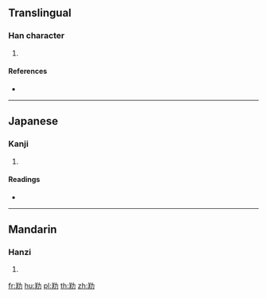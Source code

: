 {{character info/new}}
==Translingual==

===Han character===
{{Han char|rn=19|rad=力|as=06|sn=8|four=|canj=TQKS|ids=⿰羊力}}

# {{defn|Han|sort=力06}}

====References====
* {{Han ref|kx=0147.100|dkj=02332|dj=0331.190|hdz=53126.020|uh=52B7|ud=21175}}

----

==Japanese==

===Kanji===
{{ja-kanji|grade=|rs=力06}}

# {{defn|lang=ja|sort=力06}}

====Readings====
* {{ja-readings|on=[[よう]] (yō)|kun=[[すすめる]] (susumeru)}}

----

==Mandarin==

===Hanzi===
{{cmn-hanzi|pin=[[yáng]] ([[yang2]])|wg=yang<sup>2</sup>}}

# {{defn|lang=cmn|sort=力06}}

[[fr:劷]]
[[hu:劷]]
[[pl:劷]]
[[th:劷]]
[[zh:劷]]